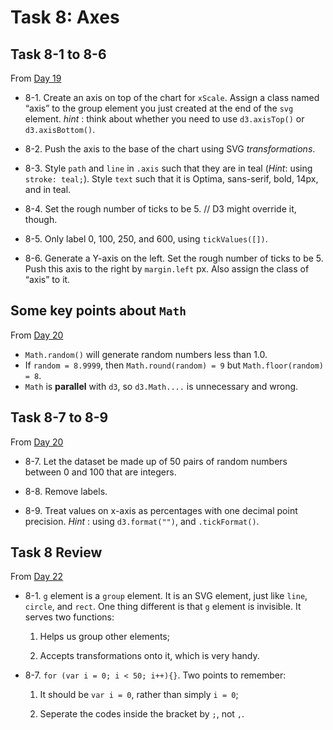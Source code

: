 # Task 8: Axes{#task8}

## Task 8-1 to 8-6
From [Day 19](https://observablehq.com/@hongtaoh/day-nineteen-spet-12-2020)

- 8-1. Create an axis on top of the chart for `xScale`. Assign a class named "axis" to the group element you just created at the end of the `svg` element. *hint* : think about whether you need to use `d3.axisTop()` or `d3.axisBottom()`. 

- 8-2. Push the axis to the base of the chart using SVG *transformations*. 

- 8-3. Style `path` and `line` in `.axis` such that they are in teal (*Hint*: using `stroke: teal;`). Style `text` such that it is Optima, sans-serif, bold, 14px, and in teal. 

- 8-4. Set the rough number of ticks to be 5. // D3 might override it, though. 

- 8-5. Only label 0, 100, 250, and 600, using `tickValues([])`. 

- 8-6. Generate a Y-axis on the left. Set the rough number of ticks to be 5. Push this axis to the right by `margin.left` px. Also assign the class of "axis" to it.

## Some key points about `Math`
From [Day 20](https://observablehq.com/@hongtaoh/day-twenty-task-8-continued-2020-09-13)

- `Math.random()` will generate random numbers less than 1.0. 
- If `random = 8.9999`, then `Math.round(random) = 9 `  but `Math.floor(random) = 8`.
- `Math` is **parallel** with `d3`, so `d3.Math....` is unnecessary and wrong.

## Task 8-7 to 8-9
From [Day 20](https://observablehq.com/@hongtaoh/day-twenty-task-8-continued-2020-09-13)

- 8-7. Let the dataset be made up of 50 pairs of random numbers between 0 and 100 that are integers.

- 8-8. Remove labels. 

- 8-9. Treat values on x-axis as percentages with one decimal point precision. *Hint* : using `d3.format("")`, and `.tickFormat()`.

## Task 8 Review

From [Day 22](https://observablehq.com/@hongtaoh/day-twenty-two-spet-15th-2020)

- 8-1. `g` element is a `group` element. It is an SVG element, just like `line`, `circle`, and `rect`. One thing different is that `g` element is invisible. It serves two functions: 

  1. Helps us group other elements;
  
  2. Accepts transformations onto it, which is very handy.

- 8-7. `for (var i = 0; i < 50; i++){}`. Two points to remember:

  1. It should be `var i = 0`, rather than simply `i = 0`;
  
  2. Seperate the codes inside the bracket by `;`, not `,`.
